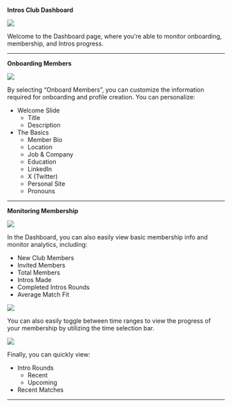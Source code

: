 **Intros Club Dashboard**

![](/images/dashboard-1-vF.png)

Welcome to the Dashboard page, where you’re able to monitor onboarding, membership, and Intros progress. 

---

**Onboarding Members**

![](/images/dashboard-2-vF.png)

By selecting “Onboard Members”, you can customize the information required for onboarding and profile creation. You can personalize:

- Welcome Slide
    - Title
    - Description
- The Basics
    - Member Bio
    - Location
    - Job & Company
    - Education
    - LinkedIn
    - X (Twitter)
    - Personal Site
    - Pronouns

---

**Monitoring Membership**

![](/images/dashboard-3-vFF.png)

In the Dashboard, you can also easily view basic membership info and monitor analytics, including: 

- New Club Members
- Invited Members
- Total Members
- Intros Made
- Completed Intros Rounds
- Average Match Fit

![](/images/dashboard-4-vFF.png)

You can also easily toggle between time ranges to view the progress of your membership by utilizing the time selection bar.

![](/images/dashboard5.png)

Finally, you can quickly view:

- Intro Rounds
    - Recent
    - Upcoming
- Recent Matches

---
